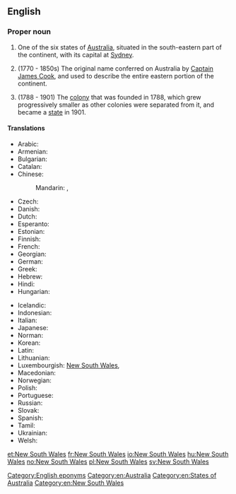 ==English==
{{wikipedia}}

===Proper noun===
{{en-proper noun|head=[[new|New]] [[South]] [[Wales]]}}

# One of the six states of [[Australia]], situated in the south-eastern part of the continent, with its capital at [[Sydney]].
# {{context|historical|lang=en}} (1770 - 1850s) The original name conferred on Australia by [[w:Captain James Cook|Captain James Cook]], and used to describe the entire eastern portion of the continent.
# {{context|historical|lang=en}} (1788 - 1901) The [[colony]] that was founded in 1788, which grew progressively smaller as other colonies were separated from it, and became a [[state]] in 1901.

====Translations====
{{trans-top|one state of Australia}}
* Arabic: {{t|ar|نيوساوث ويلز|m|tr=nyū sawth waylz}}
* Armenian: {{t|hy|Նոր Հարավային Ուելս}}
* Bulgarian: {{t|bg|Нов Южен Уелс|m|tr=Nov Júžen Uéls|sc=Cyrl}}
* Catalan: {{t|ca|Nova Gal·les del Sud}}
* Chinese:
*: Mandarin: {{t|cmn|新南威爾士|sc=Hani}}, {{t+|cmn|新南威尔士|tr=Xīn-Nán-Wēi'ěrshì|sc=Hani}}
* Czech: {{t|cs|Nový Jižní Wales|m}}
* Danish: {{t|da|New South Wales}}
* Dutch: {{t+|nl|Nieuw-Zuid-Wales}}
* Esperanto: {{t|eo|Novsudkimrio}}
* Estonian: {{t|et|Uus-Lõuna-Wales}}
* Finnish: {{t|fi|Uusi-Etelä-Wales}}
* French: {{t|fr|Nouvelle-Galles-du-Sud|f}}
* Georgian: {{t|ka|ახალი სამხრეთ უელსი}}
* German: {{t|de|New South Wales|n}}
* Greek: {{t|el|Νέα Νότια Ουαλία|f}}
* Hebrew: {{t|he|ניו סאות' ויילס|sc=Hebr}}
* Hindi: {{t|hi|न्यू साउथ वेल्स|tr=n'yū sā'uth vels|sc=Deva}}
* Hungarian: {{t+|hu|Új-Dél-Wales}}
{{trans-mid}}
* Icelandic: {{t|is|Nýja Suður Wales}}
* Indonesian: {{t|id|New South Wales}}
* Italian: {{t|it|Nuovo Galles del Sud|m}}
* Japanese: {{t|ja|ニューサウスウェールズ|tr=Nyū-Sausu-Wēruzu|sc=Jpan}}
* Norman: {{t|nrf|Nouvelle Galles du Sud|f}}
* Korean: {{t|ko|뉴사우스웨일스|tr=Nyu-Sauseu-Weilseu|sc=Kore}}
* Latin: {{t|la|Nova Cambria Australis|f}}
* Lithuanian: {{t|lt|Naujasis Pietų Velsas}}
* Luxembourgish: [[#Luxembourgish|New South Wales]], {{t|lb|New South Wales}}
* Macedonian: {{t|mk|Нов Јужен Велс|m|tr=Nov Júžen Véls}}
* Norwegian: {{t+|no|New South Wales}}
* Polish: {{t|pl|Nowa Południowa Walia|f}}
* Portuguese: {{t|pt|Nova Gales do Sul|f}}
* Russian: {{t|ru|Новый Южный Уэльс|m|tr=Nóvyj Júžnyj Uél's|sc=Cyrl}}
* Slovak: {{t|sk|Nový Južný Wales|m}}
* Spanish: {{t|es|Nueva Gales del Sur|f}}
* Tamil: {{t|ta|நியூ சவுத் வேல்ஸ்|sc=Taml}}
* Ukrainian: {{t|uk|Новий Південний Вельс|m|tr=Novýj Pivdénnyj Vel's|sc=Cyrl}}
* Welsh: {{t|cy|De Cymru Newydd}}
{{trans-bottom}}

[[Category:English eponyms]]
[[Category:en:Australia]]
[[Category:en:States of Australia]]
[[Category:en:New South Wales]]

[[et:New South Wales]]
[[fr:New South Wales]]
[[io:New South Wales]]
[[hu:New South Wales]]
[[no:New South Wales]]
[[pl:New South Wales]]
[[sv:New South Wales]]